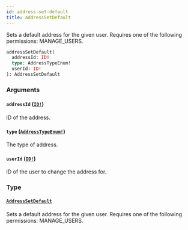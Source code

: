 ```yaml
---
id: address-set-default
title: addressSetDefault
---
```


Sets a default address for the given user. Requires one of the following permissions: MANAGE_USERS.

```graphql
addressSetDefault(
  addressId: ID!
  type: AddressTypeEnum!
  userId: ID!
): AddressSetDefault

```

### Arguments

#### `addressId` ([`ID!`](../../../developer/api-reference/scalars/id))

ID of the address.

#### `type` ([`AddressTypeEnum!`](../../../developer/api-reference/enums/address-type-enum))

The type of address.

#### `userId` ([`ID!`](../../../developer/api-reference/scalars/id))

ID of the user to change the address for.

### Type

#### [`AddressSetDefault`](../../../developer/api-reference/objects/address-set-default)

Sets a default address for the given user. Requires one of the following permissions: MANAGE_USERS.
